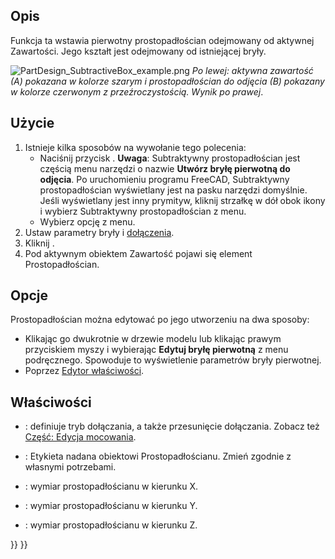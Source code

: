 <languages/>

{{Docnav/pl
|[[PartDesign_SubtractiveHelix/pl|Subtraktywna helisa]]
|[[PartDesign_SubtractiveCylinder/pl|Subtraktywny walec]]
|[[PartDesign_Workbench/pl|środowisko pracy Projekt Części]]
|IconL=PartDesign_SubtractiveHelix.svg
|IconR=PartDesign_SubtractiveCylinder.svg
|IconC=Workbench_PartDesign.svg
}}

{{GuiCommand/pl
|Name=PartDesign SubtractiveBox
|Name/pl=Projekt Części: Subtraktywny prostopadłościan
|MenuLocation=Projekt Części → Utwórz cechę przez odjęcie → Subtraktywny prostopadłościan
|Workbenches=[[PartDesign_Workbench/pl|Projekt Części]]
|Version=0.17
|SeeAlso=[[PartDesign_CompPrimitiveSubtractive/pl|Komponent bryła pierwotna do odjęcia]], [[PartDesign_AdditiveBox/pl|Addytywny prostopadłościan]]
}}

<span id="Description"></span>
==Opis==

Funkcja ta wstawia pierwotny prostopadłościan odejmowany od aktywnej Zawartości. Jego kształt jest odejmowany od istniejącej bryły.

[[File:PartDesign_SubtractiveBox_example.png|none]]
''Po lewej: aktywna zawartość (A) pokazana w kolorze szarym i prostopadłościan do odjęcia (B) pokazany w kolorze czerwonym z przeźroczystością. Wynik po prawej''.

<span id="Usage"></span>
==Użycie==

# Istnieje kilka sposobów na wywołanie tego polecenia:
#* Naciśnij przycisk {{Button|[[Image:PartDesign_SubtractiveBox.svg|16px]] [[PartDesign_SubtractiveBox/pl|Subtraktywny prostopadłościan]]}}. '''Uwaga''': Subtraktywny prostopadłościan jest częścią menu narzędzi o nazwie '''Utwórz bryłę pierwotną do odjęcia'''. Po uruchomieniu programu FreeCAD, Subtraktywny prostopadłościan wyświetlany jest na pasku narzędzi domyślnie. Jeśli wyświetlany jest inny prymityw, kliknij strzałkę w dół obok ikony i wybierz Subtraktywny prostopadłościan z menu.
#* Wybierz opcję {{MenuCommand|Projekt Części → Utwórz bryłę pierwotną do odjęcia → [[Image:PartDesign_SubtractiveBox.svg|16px]] Subtraktywny prostopadłościan}} z menu.
# Ustaw parametry bryły i [[Part_EditAttachment/pl|dołączenia]].
# Kliknij {{Button|OK}}.
# Pod aktywnym obiektem Zawartość pojawi się element Prostopadłościan.

<span id="Options"></span>
==Opcje== 

Prostopadłościan można edytować po jego utworzeniu na dwa sposoby:
* Klikając go dwukrotnie w drzewie modelu lub klikając prawym przyciskiem myszy i wybierając '''Edytuj bryłę pierwotną''' z menu podręcznego. Spowoduje to wyświetlenie parametrów bryły pierwotnej.
* Poprzez [[Property_editor/pl|Edytor właściwości]].

<span id="Properties"></span>
==Właściwości==

* {{PropertyData|Dołączenie}}: definiuje tryb dołączania, a także przesunięcie dołączania. Zobacz też [[Part_EditAttachment/pl|Część: Edycja mocowania]].
* {{PropertyData|Etykieta}}: Etykieta nadana obiektowi Prostopadłościanu. Zmień zgodnie z własnymi potrzebami.
* {{PropertyData|Długość}}: wymiar prostopadłościanu w kierunku X.
* {{PropertyData|Szerokość}}: wymiar prostopadłościanu w kierunku Y.
* {{PropertyData|Wysokość}}: wymiar prostopadłościanu w kierunku Z.


{{Docnav/pl
|[[PartDesign_SubtractiveHelix/pl|Subtraktywna helisa]]
|[[PartDesign_SubtractiveCylinder/pl|Subtraktywny walec]]
|[[PartDesign_Workbench/pl|środowisko pracy Projekt Części]]
|IconL=PartDesign_SubtractiveHelix.svg
|IconR=PartDesign_SubtractiveCylinder.svg
|IconC=Workbench_PartDesign.svg
}}

{{PartDesign_Tools_navi{{#translation:}}}}
{{Userdocnavi{{#translation:}}}}